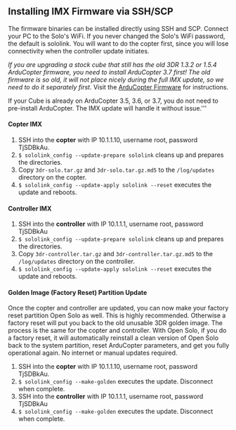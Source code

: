 == Installing IMX Firmware via SSH/SCP ==

The firmware binaries can be installed directly using SSH and SCP. Connect your PC to the Solo's WiFi. If you never changed the Solo's WiFi password, the default is sololink.  You will want to do the copter first, since you will lose connectivity when the controller update initiates.

''If you are upgrading a stock cube that still has the old 3DR 1.3.2 or 1.5.4 ArduCopter firmware, you need to install ArduCopter 3.7 first! The old firmware is so old, it will not place nicely during the full IMX update, so we need to do it separately first.'' Visit the [[ArduCopter Firmware]] for instructions.

If your Cube is already on ArduCopter 3.5, 3.6, or 3.7, you do not need to pre-install ArduCopter.  The IMX update will handle it without issue.'''

==== Copter IMX ====

# SSH into the '''copter''' with IP 10.1.1.10, username root, password TjSDBkAu.
# <code>$ sololink_config --update-prepare sololink</code> cleans up and prepares the directories.
# Copy <code>3dr-solo.tar.gz</code> and <code>3dr-solo.tar.gz.md5</code> to the <code>/log/updates</code> directory on the copter.
# <code>$ sololink_config --update-apply sololink --reset</code> executes the update and reboots.

==== Controller IMX ====

# SSH into the '''controller''' with IP 10.1.1.1, username root, password TjSDBkAu
# <code>$ sololink_config --update-prepare sololink</code> cleans up and prepares the directories.
# Copy <code>3dr-controller.tar.gz</code> and <code>3dr-controller.tar.gz.md5</code> to the <code>/log/updates</code> directory on the controller.
# <code>$ sololink_config --update-apply sololink --reset</code> executes the update and reboots.

==== Golden Image (Factory Reset) Partition Update ====

Once the copter and controller are updated, you can now make your factory reset partition Open Solo as well. This is highly recommended.  Otherwise a factory reset will put you back to the old unusable 3DR golden image. The process is the same for the copter and controller.  With Open Solo, if you do a factory reset, it will automatically reinstall a clean version of Open Solo back to the system partition, reset ArduCopter parameters, and get you fully operational again. No internet or manual updates required.

# SSH into the '''copter''' with IP 10.1.1.10, username root, password TjSDBkAu.
# <code>$ sololink_config --make-golden</code> executes the update. Disconnect when complete.
# SSH into the '''controller''' with IP 10.1.1.1, username root, password TjSDBkAu
# <code>$ sololink_config --make-golden</code> executes the update. Disconnect when complete.